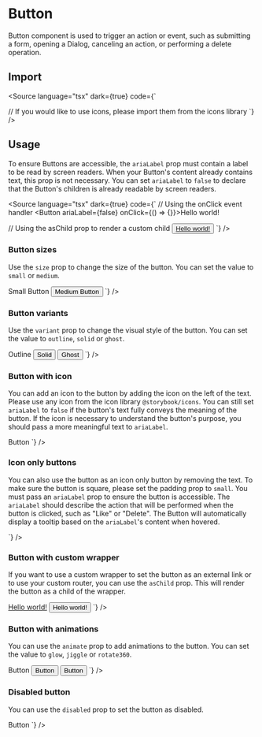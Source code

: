 

<Meta of={ButtonStories} />

# Button

Button component is used to trigger an action or event, such as submitting a form, opening a Dialog, canceling an action, or performing a delete operation.

## Import

<Source
  language="tsx"
  dark={true}
  code={`

// If you would like to use icons, please import them from the icons library
`} />

## Usage

To ensure Buttons are accessible, the `ariaLabel` prop must contain a label to be read by screen readers. When your Button's content already contains text, this prop is not necessary. You can set `ariaLabel` to `false` to declare that the Button's children is already readable by screen readers.

<Source
  language="tsx"
  dark={true}
  code={`
// Using the onClick event handler
<Button ariaLabel={false} onClick={() => {}}>Hello world!</Button>

  // Using the asChild prop to render a custom child
  <Button ariaLabel={false} asChild>
    <a href="https://storybook.js.org">Hello world!</a>
  </Button>
`} />
<Canvas of={ButtonStories.Base} />
<Controls />

### Button sizes

Use the `size` prop to change the size of the button. You can set the value to `small` or `medium`.

<Canvas of={ButtonStories.Sizes} />
<Source
  language="tsx"
  dark={true}
  code={`
<Button ariaLabel={false} size="small">Small Button</Button>
<Button ariaLabel={false} size="medium">Medium Button</Button>
`} />

### Button variants

Use the `variant` prop to change the visual style of the button. You can set the value to `outline`, `solid` or `ghost`.

<Canvas of={ButtonStories.Variants} />
<Source
  language="tsx"
  dark={true}
  code={`
<Button variant="outline">Outline</Button>
<Button variant="solid">Solid</Button>
<Button variant="Ghost">Ghost</Button>
`} />

### Button with icon

You can add an icon to the button by adding the icon on the left of the text. Please use any icon from the icon library `@storybook/icons`. You can still set `ariaLabel` to `false` if the button's text fully conveys the meaning of the button. If the icon is necessary to understand the button's purpose, you should pass a more meaningful text to `ariaLabel`.

<Canvas of={ButtonStories.WithIcon} />
<Source
  language="tsx"
  dark={true}
  code={`
<Button ariaLabel={false}>
  <FaceHappyIcon /> Button
</Button>
`} />

### Icon only buttons

You can also use the button as an icon only button by removing the text. To make sure the button is square, please set the padding prop to `small`. You must pass an `ariaLabel` prop to ensure the button is accessible. The `ariaLabel` should describe the action that will be performed when the button is clicked, such as "Like" or "Delete". The Button will automatically display a tooltip based on the `ariaLabel`'s content when hovered.

<Canvas of={ButtonStories.IconOnly} />
<Source
  language="tsx"
  dark={true}
  code={`
<Button ariaLabel="Button" padding="small">
  <FaceHappyIcon />
</Button>
`} />

### Button with custom wrapper

If you want to use a custom wrapper to set the button as an external link or to use your custom router, you can use the `asChild` prop. This will render the button as a child of the wrapper.

<Canvas of={ButtonStories.WithHref} />
<Source
  language="tsx"
  dark={true}
  code={`
<Button ariaLabel={false} asChild>
  <a href="https://storybook.js.org">Hello world!</a>
</Button>
<Button ariaLabel={false} asChild>
  <Link href='/home'>Hello world!</Link>
</Button>
`} />

### Button with animations

You can use the `animate` prop to add animations to the button. You can set the value to `glow`, `jiggle` or `rotate360`.

<Canvas of={ButtonStories.Animated} />
<Source
  language="tsx"
  dark={true}
  code={`
<Button ariaLabel={false} animation="glow">
  <FaceHappyIcon />Button
</Button>
<Button ariaLabel={false} animation="jiggle">
  <FaceHappyIcon />Button
</Button>
<Button ariaLabel={false} animation="rotate360">
  <FaceHappyIcon />Button
</Button>
`} />

### Disabled button

You can use the `disabled` prop to set the button as disabled.

<Canvas of={ButtonStories.Disabled} />
<Source
  language="tsx"
  dark={true}
  code={`
<Button ariaLabel={false} disabled>
  <FaceHappyIcon />Button
</Button>
 `}
/>